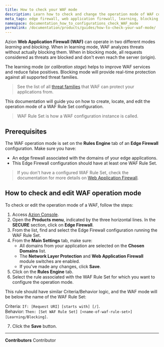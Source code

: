 ```yaml
---
title: How to check your WAF mode
description: Learn how to check and change the operation mode of WAF configurations.
meta_tags: edge firewall, web application firewall, learning, blocking, operation modes
namespace: documentation_how_to_configurations_check_WAF_mode
permalink: /documentation/products/guides/how-to-check-your-waf-mode/
---
```


Azion **Web Application Firewall (WAF)** can operate in two different modes *learning* and *blocking*. When in learning mode, WAF analyzes threats without actually blocking them. When in blocking mode, all requests considered as threats are blocked and don't even reach the server (origin).

The learning mode (or *calibration stage*) helps to improve WAF services and reduce false positives. Blocking mode will provide real-time protection against all supported threat families.

> See the list of all [threat families](/en/documentation/products/secure/edge-firewall/web-application-firewall/) that WAF can protect your applications from.

This documentation will guide you on how to create, locate, and edit the operation mode of a WAF Rule Set configuration.

> WAF Rule Set is how a WAF configuration instance is called.

## Prerequisites

The WAF operation mode is set on the **Rules Engine** tab of an **Edge Firewall** configuration. Make sure you have:

- An edge firewall associated with the domains of your edge applications.
- This Edge Firewall configuration should have at least one WAF Rule Set. 

> If you don't have a configured WAF Rule Set, check the documentation for more details on [Web Application Firewall](/en/documentation/products/secure/edge-firewall/web-application-firewall/).

## How to check and edit WAF operation mode

To check or edit the operation mode of a WAF, follow the steps:

1. Access [Azion Console](https://console.azion.com/).
2. Open the **Products menu**, indicated by the three horizontal lines. In the **SECURE** section, click on **Edge Firewall**.
3. From the list, find and select the Edge Firewall configuration running the WAF Rule Set.
4. From the **Main Settings** tab, make sure:
   - All domains from your application are selected on the **Chosen Domains** list.
   - The **Network Layer Protection** and **Web Application Firewall** module switches are enabled.
   - If you've made any changes, click **Save**.
5. Click on the **Rules Engine** tab.
6. Select the rule associated with the WAF Rule Set for which you want to configure the operation mode.

This rule should have similar Criteria/Behavior logic, and the WAF mode will be below the name of the WAF Rule Set:

Criteria: `If: [Request URI] [starts with] [/]`. <br />
Behavior: `Then: [Set WAF Rule Set] [<name-of-waf-rule-set>] [Learning/Blocking]`.

7. Click the **Save** button.


---


**Contributors** <ContributorList>Contributor</ContributorList>
